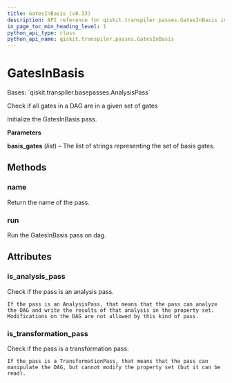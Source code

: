 ```yaml
---
title: GatesInBasis (v0.33)
description: API reference for qiskit.transpiler.passes.GatesInBasis in qiskit v0.33
in_page_toc_min_heading_level: 1
python_api_type: class
python_api_name: qiskit.transpiler.passes.GatesInBasis
---
```


# GatesInBasis

<Class id="qiskit.transpiler.passes.GatesInBasis" isDedicatedPage={true} github="https://github.com/qiskit/qiskit/tree/stable/0.19/qiskit/transpiler/passes/utils/gates_basis.py" signature="GatesInBasis(*args, **kwargs)" modifiers="class">
  Bases: `qiskit.transpiler.basepasses.AnalysisPass`

  Check if all gates in a DAG are in a given set of gates

  Initialize the GatesInBasis pass.

  **Parameters**

  **basis\_gates** (*list*) – The list of strings representing the set of basis gates.

  ## Methods

  <span id="qiskit-transpiler-passes-gatesinbasis-name" />

  ### name

  <Function id="qiskit.transpiler.passes.GatesInBasis.name" signature="GatesInBasis.name()">
    Return the name of the pass.
  </Function>

  <span id="qiskit-transpiler-passes-gatesinbasis-run" />

  ### run

  <Function id="qiskit.transpiler.passes.GatesInBasis.run" signature="GatesInBasis.run(dag)">
    Run the GatesInBasis pass on dag.
  </Function>

  ## Attributes

  ### is\_analysis\_pass

  <Attribute id="qiskit.transpiler.passes.GatesInBasis.is_analysis_pass">
    Check if the pass is an analysis pass.

    If the pass is an AnalysisPass, that means that the pass can analyze the DAG and write the results of that analysis in the property set. Modifications on the DAG are not allowed by this kind of pass.
  </Attribute>

  ### is\_transformation\_pass

  <Attribute id="qiskit.transpiler.passes.GatesInBasis.is_transformation_pass">
    Check if the pass is a transformation pass.

    If the pass is a TransformationPass, that means that the pass can manipulate the DAG, but cannot modify the property set (but it can be read).
  </Attribute>
</Class>

